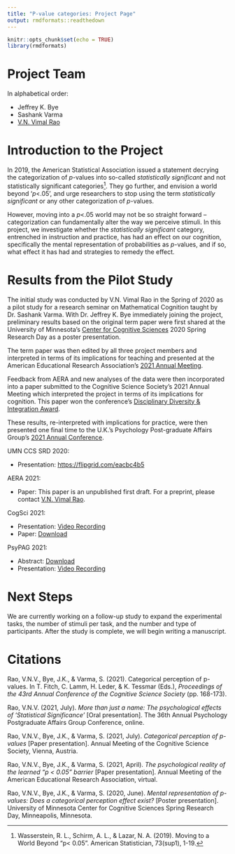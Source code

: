 ```yaml
---
title: "P-value categories: Project Page"
output: rmdformats::readthedown
---
```


```r
knitr::opts_chunk$set(echo = TRUE)
library(rmdformats)
```

# Project Team

In alphabetical order: 

- Jeffrey K. Bye
- Sashank Varma
- [V.N. Vimal Rao](https://raovnv.github.io/research.html)

# Introduction to the Project

In 2019, the American Statistical Association issued a statement decrying the categorization of *p*-values into so-called *statistically significant* and not statistically significant categories^[Wasserstein, R. L., Schirm, A. L., & Lazar, N. A. (2019). Moving to a World Beyond “p< 0.05”. American Statistician, 73(sup1), 1-19.]. They go further, and envision a world beyond '*p*<.05', and urge researchers to stop using the term *statistically significant* or any other categorization of *p*-values. 

However, moving into a *p*<.05 world may not be so straight forward -- categorization can fundamentally alter the way we perceive stimuli. In this project, we investigate whether the *statistically significant* category, entrenched in instruction and practice, has had an effect on our cognition, specifically the mental representation of probabilities as *p*-values, and if so, what effect it has had and strategies to remedy the effect. 


# Results from the Pilot Study

The initial study was conducted by V.N. Vimal Rao in the Spring of 2020 as a pilot study for a research seminar on Mathematical Cognition taught by Dr. Sashank Varma. With Dr. Jeffrey K. Bye immediately joining the project, preliminary results based on the original term paper were first shared at the University of Minnesota's [Center for Cognitive Sciences](http://www.cogsci.umn.edu/about.shtml) 2020 Spring Research Day as a poster presentation. 

The term paper was then edited by all three project members and interpreted in terms of its implications for teaching and presented at the American Educational Research Association's [2021 Annual Meeting](https://tinyurl.com/y2rbfxcy). 

Feedback from AERA and new analyses of the data were then incorporated into a paper submitted to the Cognitive Science Society's 2021 Annual Meeting which interpreted the project in terms of its implications for cognition. This paper won the conference's [Disciplinary Diversity & Integration Award](https://cognitivesciencesociety.org/conference-awards/). 

These results, re-interpreted with implications for practice, were then presented one final time to the U.K.'s Psychology Post-graduate Affairs Group's [2021 Annual Conference](https://psypagconference.co.uk/). 

UMN CCS SRD 2020: 

- Presentation: [https://flipgrid.com/eacbc4b5](https://flipgrid.com/eacbc4b5)

AERA 2021: 

- Paper: This paper is an unpublished first draft. For a preprint, please contact [V.N. Vimal Rao](mailto: rao00013@umn.edu).

CogSci 2021: 

- Presentation: [Video Recording](https://drive.google.com/file/d/1ckQI2zmw_HidWjEheJQKkiuVlCADJKhu/view?usp=sharing)
- Paper: [Download](https://github.com/RaoVNV/p-values/raw/main/Cog%20Sci%202021%20Paper%20Rao%20Bye%20and%20Varma.pdf)

PsyPAG 2021: 

- Abstract: [Download](https://github.com/RaoVNV/p-values/raw/main/PsyPag%202021%20Abstract%20Rao.docx)
- Presentation: [Video Recording](https://tinyurl.com/RaoPsyPAG2021)


# Next Steps

We are currently working on a follow-up study to expand the experimental tasks, the number of stimuli per task, and the number and type of participants. After the study is complete, we will begin writing a manuscript. 

# Citations

Rao, V.N.V., Bye, J.K., & Varma, S. (2021). Categorical perception of p-values. In T. Fitch, C. Lamm, H. Leder, & K. Tessmar (Eds.), *Proceedings of the 43rd Annual Conference of the Cognitive Science Society* (pp. 168-173).

Rao, V.N.V. (2021, July). *More than just a name: The psychological effects of ‘Statistical Significance’* [Oral presentation]. The 36th Annual Psychology Postgraduate Affairs Group Conference, online. 

Rao, V.N.V., Bye, J.K., & Varma, S. (2021, July). *Categorical perception of p-values* [Paper presentation]. Annual Meeting of the Cognitive Science Society, Vienna, Austria.

Rao, V.N.V., Bye, J.K., & Varma, S. (2021, April). *The psychological reality of the learned “p < 0.05” barrier* [Paper presentation]. Annual Meeting of the American Educational Research Association, virtual.

Rao, V.N.V., Bye, J.K., & Varma, S. (2020, June). *Mental representation of p-values: Does a categorical perception effect exist?* [Poster presentation]. University of Minnesota Center for Cognitive Sciences Spring Research Day, Minneapolis, Minnesota.

